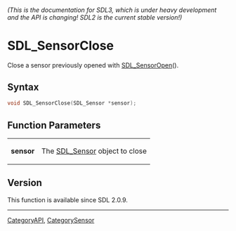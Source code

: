====== (This is the documentation for SDL3, which is under heavy development and the API is changing! SDL2 is the current stable version!) ======
= SDL_SensorClose =

Close a sensor previously opened with [[SDL_SensorOpen]]().

== Syntax ==

<syntaxhighlight lang='c'>
void SDL_SensorClose(SDL_Sensor *sensor);
</syntaxhighlight>

== Function Parameters ==

{|
|'''sensor'''
|The [[SDL_Sensor]] object to close
|}

== Version ==

This function is available since SDL 2.0.9.

----
[[CategoryAPI]], [[CategorySensor]]



